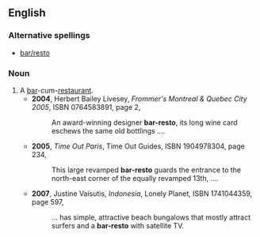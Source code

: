 ==English==

===Alternative spellings===
*[[bar/resto]]

===Noun===
{{en-noun}}

# A [[bar]]-cum-[[restaurant]].
#*'''2004''', Herbert Bailey Livesey, ''Frommer's Montreal & Quebec City 2005'', ISBN 0764583891, page 2,
#*:An award-winning designer '''bar-resto''', its long wine card eschews the same old bottlings ....
#*'''2005''', ''Time Out Paris'', Time Out Guides, ISBN 1904978304, page 234,
#*:This large revamped '''bar-resto''' guards the entrance to the north-east corner of the equally revamped 13th, ....
#*'''2007''', Justine Vaisutis, ''Indonesia'', Lonely Planet, ISBN 1741044359, page 597,
#*:... has simple, attractive beach bungalows that mostly attract surfers and a '''bar-resto''' with satellite TV.